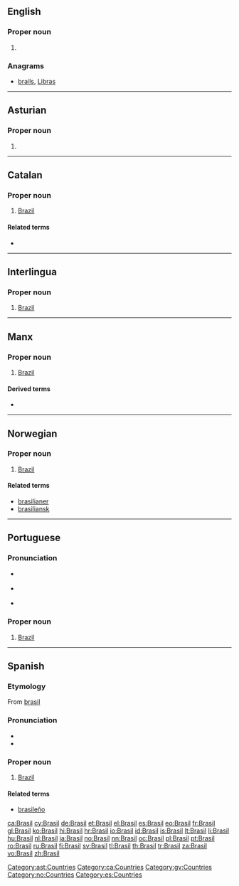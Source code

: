 {{also|brasil}}
==English==

===Proper noun===
{{en-proper noun}}

# {{alternative spelling of|Brazil}}

===Anagrams===
* [[brails#English|brails]], [[Libras#English|Libras]]

----
==Asturian==
{{wikipedia|lang=ast}}
===Proper noun===
{{ast-proper noun|m}}

# {{l|en|Brasil}}

[[Category:ast:Countries]]
----

==Catalan==
{{wikipedia|lang=ca}}

===Proper noun===
{{ca-proper noun|m}}

# [[Brazil]]

====Related terms====
* {{l|ca|brasiler|gloss=Brazilian}}

[[Category:ca:Countries]]

----

==Interlingua==

===Proper noun===
{{head|ia|proper noun}}

# [[Brazil]]

----

==Manx==

===Proper noun===
{{head|gv|proper noun|g=f|head=Yn Vrasil}}

# [[Brazil]]

====Derived terms====
* {{l|gv|Brasillagh}}

[[Category:gv:Countries]]

----

==Norwegian==

===Proper noun===
{{head|no|proper noun}}

# [[Brazil]]

====Related terms====
* [[brasilianer]]
* [[brasiliansk]]

[[Category:no:Countries]]

----

==Portuguese==
{{wikipedia|lang=pt}}
===Pronunciation===
* {{a|PT}} {{IPA|/bɾɐˈzil/|lang=pt}}
* {{a|BR}} {{IPA|/bɾaˈziw/|lang=pt}}
* {{audio|Pt-br-Brasil.ogg|Audio (BR)}}

===Proper noun===
{{pt-proper noun|m}}

# [[Brazil]]

----

==Spanish==
{{wikipedia|lang=es}}

===Etymology===
From [[brasil]]

===Pronunciation===
* {{audio|Es-Brasil.ogg|audio}}
* {{IPA|/bɾaˈsil/|lang=es}}

===Proper noun===
{{es-proper noun|m}}

# [[Brazil]]

====Related terms====
* [[brasileño]]

[[Category:es:Countries]]

[[ca:Brasil]]
[[cy:Brasil]]
[[de:Brasil]]
[[et:Brasil]]
[[el:Brasil]]
[[es:Brasil]]
[[eo:Brasil]]
[[fr:Brasil]]
[[gl:Brasil]]
[[ko:Brasil]]
[[hi:Brasil]]
[[hr:Brasil]]
[[io:Brasil]]
[[id:Brasil]]
[[is:Brasil]]
[[lt:Brasil]]
[[li:Brasil]]
[[hu:Brasil]]
[[nl:Brasil]]
[[ja:Brasil]]
[[no:Brasil]]
[[nn:Brasil]]
[[oc:Brasil]]
[[pl:Brasil]]
[[pt:Brasil]]
[[ro:Brasil]]
[[ru:Brasil]]
[[fi:Brasil]]
[[sv:Brasil]]
[[tl:Brasil]]
[[th:Brasil]]
[[tr:Brasil]]
[[za:Brasil]]
[[vo:Brasil]]
[[zh:Brasil]]